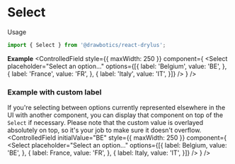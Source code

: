


# Select
Usage
```jsx
import { Select } from '@drawbotics/react-drylus';
```

__Example__
<Playground component={Select}>
  <ControlledField style={{ maxWidth: 250 }} component={
    <Select
      placeholder="Select an option..."
      options={[{
        label: 'Belgium',
        value: 'BE',
      }, {
        label: 'France',
        value: 'FR',
      }, {
        label: 'Italy',
        value: 'IT',
      }]} />
  } />
</Playground>

### Example with custom label
If you're selecting between options currently represented elsewhere in the UI with another component, you can display that component on top of the `Select` if necessary. Please note that the custom value is overlayed absolutely on top, so it's your job to make sure it doesn't overflow.
<Playground mode="jsx">
  <ControlledField initialValue="BE" style={{ maxWidth: 250 }} component={
    <Select
      placeholder="Select an option..."
      options={[{
        label: <Tag>Belgium</Tag>,
        value: 'BE',
      }, {
        label: <Tag>France</Tag>,
        value: 'FR',
      }, {
        label: <Tag>Italy</Tag>,
        value: 'IT',
      }]} />
    } />
</Playground>